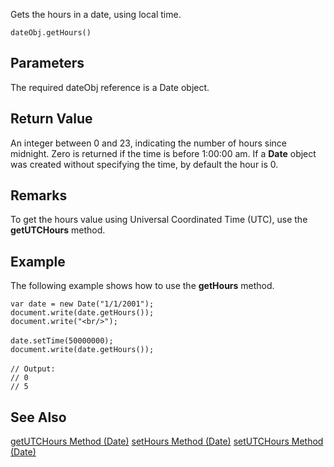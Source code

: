 Gets the hours in a date, using local time.

 dateObj.getHours() 
==Parameters==
The required dateObj reference is a Date object.


==Return Value==
An integer between 0 and 23, indicating the number of hours since midnight. Zero is returned if the time is before 1:00:00 am. If a '''Date''' object was created without specifying the time, by default the hour is 0.


==Remarks==
To get the hours value using Universal Coordinated Time (UTC), use the '''getUTCHours''' method.


==Example==
The following example shows how to use the '''getHours''' method.

 var date = new Date("1/1/2001");
 document.write(date.getHours());
 document.write("&lt;br/&gt;");
 
 date.setTime(50000000);
 document.write(date.getHours());
 
 // Output:
 // 0 
 // 5

==See Also==

              

              

              
[[javascript/Date/getUTCHours|getUTCHours Method (Date)]]
[[javascript/Date/setHours|setHours Method (Date)]]
[[javascript/Date/setUTCHours|setUTCHours Method (Date)]]
